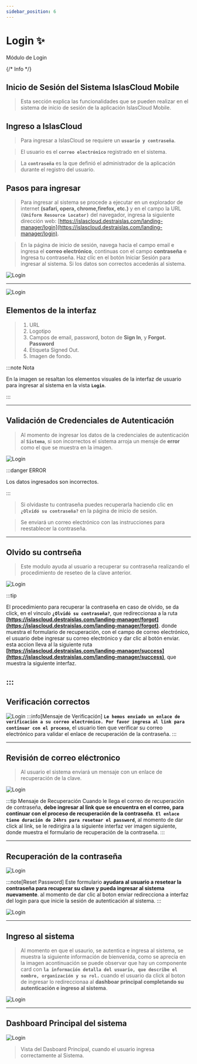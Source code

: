 ```yaml
---
sidebar_position: 6
---
```




# Login ✨

<Highlight color="#999999">Módulo de Login</Highlight>

{/* <span class="badge badge--info">Info</span> */}
<br/>


## Inicio de Sesión del Sistema IslasCloud Mobile

> Esta sección explica las funcionalidades que se pueden realizar en el sistema de inicio de sesión de la aplicación IslasCloud Mobile.

## Ingreso a IslasCloud

> Para ingresar a IslasCloud se requiere un **`usuario y contraseña`**.

> El usuario es el **`correo electrónico`** registrado en el sistema.

> La **`contraseña`** es la que definió el administrador de la aplicación durante el registro del usuario.

## Pasos para ingresar

> Para ingresar al sistema se procede a ejecutar en un explorador de internet **(safari, opera, chrome,firefox, etc.)** y en el campo  la URL **`(Uniform Resource Locator)`** del navegador, ingresa la siguiente dirección web: [https://islascloud.destraislas.com/landing-manager/login](https://islascloud.destraislas.com/landing-manager/login).

> En la página de inicio de sesión, navega hacia el campo email e ingresa el **correo electrónico**, continuas con el campo **contraseña** e Ingresa tu contraseña.
Haz clic en el botón Iniciar Sesión para ingresar al sistema.
Si los datos son correctos accederás al sistema.

![Login](../static/img/login/login-0.png "Login")

---

![Login](../static/img/login/login-1.png "Login")

## Elementos de la interfaz

> 1. URL
> 2. Logotipo
> 3. Campos de email, password, boton de **Sign In**, y **Forgot. Password**
>4. Etiqueta Signed Out.
>5. Imagen de fondo. 

:::note Nota

En la imagen se resaltan los elementos visuales de la interfaz de usuario para ingresar al sistema en la vista **`Login`**.

:::

---

## Validación de Credenciales de Autenticación

> Al momento de ingresar los datos de la credenciales de autenticación al **`Sistema`**, si  son incorrectos el sistema arroja un mensje de **error** como el que se muestra en la imagen.

![Login](../static/img/login/login-error-0.png "Login Error")

:::danger ERROR

Los datos ingresados son incorrectos.

:::

> Si olvidaste tu contraseña puedes recuperarla haciendo clic en **`¿Olvidó su contraseña?`** en la página de inicio de sesión.

> Se enviará un correo electrónico con las instrucciones para reestablecer la contraseña.

---
## Olvido su contrseña

> Este modulo ayuda al usuario a recuperar su contraseña realizando el procedimiento de reseteo de la clave anterior.

![Login](../static/img/login/reset-password.png "Olvido Contraseña")


:::tip 

El procedimiento para recuperar la contraseña en caso de olvido, se da click, en el vinculo **`¿Olvidó su contraseña?`**, que redireccionaa a la ruta **[https://islascloud.destraislas.com/landing-manager/forgot](https://islascloud.destraislas.com/landing-manager/forgot)**. donde muestra el  formulario de recuperación, con el campo de correo electrónico, el usuario debe ingresar su correo electrónico y dar clic al botón enviar. esta accion lleva al la siguiente ruta **[https://islascloud.destraislas.com/landing-manager/success](https://islascloud.destraislas.com/landing-manager/success)**, que muestra la siguiente interfaz.

:::
---

## Verificación correctos

![Login](../static/img/login/olvido-contrasena.png "Olvido Contraseña")
:::info[Mensaje de Verificación] 
**`Le hemos enviado un enlace de verificación a su correo electrónico. Por favor ingresa al link para continuar con el proceso`**, el usuario tien que verificar su correo electrónico para validar el enlace de recuperación de la contraseña.
:::

---
## Revisión de correo eléctronico 


> Al usuario el sistema enviará un mensaje con un enlace de recuperación de la clave.

![Login](../static/img/login/email-recovery.png "Recuperar la contraseña")

:::tip Mensaje de Recuperación
Cuando le llega el correo de recuperación de contraseña, **debe ingresar al link que se encuentra en el correo, para continuar con el proceso de recuperación de la contraseña**. **`El enlace tiene duración de 24hrs para resetear el password`**, al momento de dar click al link, se le redirigira a la siguiente interfaz ver imagen siguiente, donde muestra el formulario de recuperación de la contraseña.
:::

---
## Recuperación de la contraseña
![Login](../static/img/login/reset-password.png "Recuperar la contraseña")

:::note[Reset Password] 
Este formulario **ayudara al usuario a resetear la contraseña para recuperar su clave y pueda ingresar al sistema nuevamente**. al momento de dar clic al boton enviar redirecciona a interfaz del login para que inicie la sesión de autenticación al sistema.
:::

![Login](../static/img/login/login-0.png "Login")

---

## Ingreso al sistema
> Al momento en que el usaurio, se autentica  e ingresa al sistema, se muestra la siguiente información de bienvenida, como se aprecia en la imagen acontinuación se puede observar que hay un componente card con **`la información detalla del usuario, que describe el nombre, organización y su rol.`** cuando el usuario da click al boton de ingresar lo redireccionaa al **dashboar principal completando su autenticación e ingreso al sistema**.

![Login](../static/img/login/admin-0.png "Login")

---

## Dashboard Principal del sistema
![Login](../static/img/login/dash-board-principal.png "Dasboard")

> Vista del Dasboard Principal, cuando el usuario ingresa correctamente al Sistema.